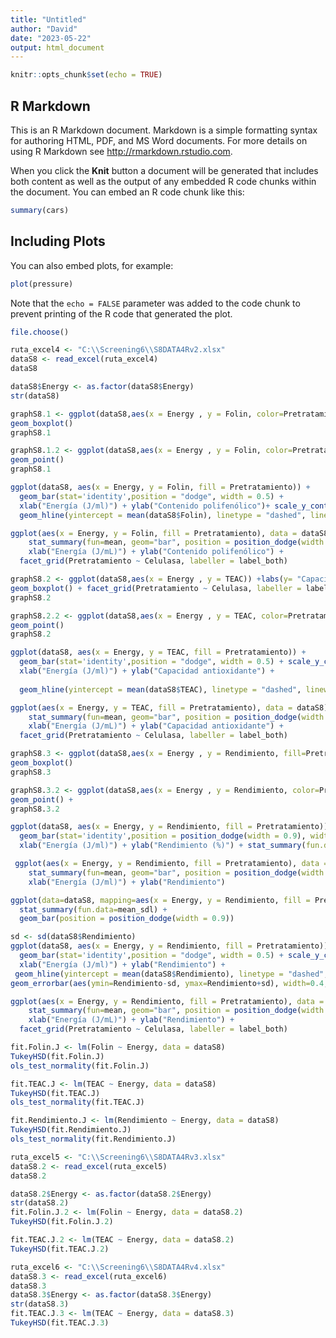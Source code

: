 ```yaml
---
title: "Untitled"
author: "David"
date: "2023-05-22"
output: html_document
---
```


```r
knitr::opts_chunk$set(echo = TRUE)
```

## R Markdown

This is an R Markdown document. Markdown is a simple formatting syntax for authoring HTML, PDF, and MS Word documents. For more details on using R Markdown see <http://rmarkdown.rstudio.com>.

When you click the **Knit** button a document will be generated that includes both content as well as the output of any embedded R code chunks within the document. You can embed an R code chunk like this:

```r
summary(cars)
```

## Including Plots

You can also embed plots, for example:

```r
plot(pressure)
```

Note that the `echo = FALSE` parameter was added to the code chunk to prevent printing of the R code that generated the plot.

```r
file.choose()
```

```r
ruta_excel4 <- "C:\\Screening6\\S8DATA4Rv2.xlsx"
dataS8 <- read_excel(ruta_excel4)
dataS8
```

```r

dataS8$Energy <- as.factor(dataS8$Energy)
str(dataS8)
```

```r
graphS8.1 <- ggplot(dataS8,aes(x = Energy , y = Folin, color=Pretratamiento)) +labs(y= "Contenido polifenólico", x = "Energía (J/ml)", title = "C") +
geom_boxplot()
graphS8.1
```

```r
graphS8.1.2 <- ggplot(dataS8,aes(x = Energy , y = Folin, color=Pretratamiento)) +labs(y= "Contenido polifenólico", x = "Energía (J/ml)", title = "C") +
geom_point()
graphS8.1
```

```r
ggplot(dataS8, aes(x = Energy, y = Folin, fill = Pretratamiento)) + 
  geom_bar(stat='identity',position = "dodge", width = 0.5) + 
  xlab("Energía (J/ml)") + ylab("Contenido polifenólico")+ scale_y_continuous(expand = c(0,0)) + 
  geom_hline(yintercept = mean(dataS8$Folin), linetype = "dashed", linewidth = 1)
```

```r
ggplot(aes(x = Energy, y = Folin, fill = Pretratamiento), data = dataS8) + scale_y_continuous(expand = c(0,0)) +
    stat_summary(fun=mean, geom="bar", position = position_dodge(width = 0.9), width = 0.5) + stat_summary(fun.data=mean_sdl,position = position_dodge(width = 0.9) )  +
    xlab("Energía (J/mL)") + ylab("Contenido polifenólico") +
  facet_grid(Pretratamiento ~ Celulasa, labeller = label_both)
```

```r
graphS8.2 <- ggplot(dataS8,aes(x = Energy , y = TEAC)) +labs(y= "Capacidad antioxidante", x = "Energía (J/ml)", title = "A") +
geom_boxplot() + facet_grid(Pretratamiento ~ Celulasa, labeller = label_both )
graphS8.2
```

```r
graphS8.2.2 <- ggplot(dataS8,aes(x = Energy , y = TEAC, color=Pretratamiento)) +labs(y= "Capacidad antioxidante", x = "Energía (J/ml)", title = "A") +
geom_point()
graphS8.2
```

```r
ggplot(dataS8, aes(x = Energy, y = TEAC, fill = Pretratamiento)) + 
  geom_bar(stat='identity',position = "dodge", width = 0.5) + scale_y_continuous(expand = c(0,0)) + 
  xlab("Energía (J/ml)") + ylab("Capacidad antioxidante") +
 
  geom_hline(yintercept = mean(dataS8$TEAC), linetype = "dashed", linewidth = 1)
```

```r
ggplot(aes(x = Energy, y = TEAC, fill = Pretratamiento), data = dataS8) + scale_y_continuous(expand = c(0,0)) +
    stat_summary(fun=mean, geom="bar", position = position_dodge(width = 0.9), width = 0.5) + stat_summary(fun.data=mean_sdl,position = position_dodge(width = 0.9) ) + geom_hline(yintercept = mean(dataS8$TEAC), linetype = "dashed", linewidth = 1) +
    xlab("Energía (J/mL)") + ylab("Capacidad antioxidante") + 
  facet_grid(Pretratamiento ~ Celulasa, labeller = label_both)
```

```r
graphS8.3 <- ggplot(dataS8,aes(x = Energy , y = Rendimiento, fill=Pretratamiento)) +labs(y= "Rendimiento", x = "Energía (J/ml)", title = "B") +
geom_boxplot()
graphS8.3
```

```r
graphS8.3.2 <- ggplot(dataS8,aes(x = Energy , y = Rendimiento, color=Pretratamiento)) +labs(y= "Rendimiento", x = "Energía (J/ml)", title = "B") +
geom_point() + 
graphS8.3.2
```

```r
ggplot(dataS8, aes(x = Energy, y = Rendimiento, fill = Pretratamiento)) + 
  geom_bar(stat='identity',position = position_dodge(width = 0.9), width = 0.5) + scale_y_continuous(expand = c(0,0)) +
  xlab("Energía (J/ml)") + ylab("Rendimiento (%)") + stat_summary(fun.data=mean_sdl,position = position_dodge(width = 0.9) ) 
```

```r
 ggplot(aes(x = Energy, y = Rendimiento, fill = Pretratamiento), data = dataS8) + scale_y_continuous(expand = c(0,0)) +
    stat_summary(fun=mean, geom="bar", position = position_dodge(width = 0.9), width = 0.5) + stat_summary(fun.data=mean_sdl,position = position_dodge(width = 0.9) )  +
    xlab("Energía (J/ml)") + ylab("Rendimiento")
```

```r
ggplot(data=dataS8, mapping=aes(x = Energy, y = Rendimiento, fill = Pretratamiento)) + 
  stat_summary(fun.data=mean_sdl) +
  geom_bar(position = position_dodge(width = 0.9))
```

```r
sd <- sd(dataS8$Rendimiento)
ggplot(dataS8, aes(x = Energy, y = Rendimiento, fill = Pretratamiento)) + 
  geom_bar(stat='identity',position = "dodge", width = 0.5) + scale_y_continuous(expand = c(0,0)) +
  xlab("Energía (J/ml)") + ylab("Rendimiento") +
 geom_hline(yintercept = mean(dataS8$Rendimiento), linetype = "dashed", linewidth = 1) + 
geom_errorbar(aes(ymin=Rendimiento-sd, ymax=Rendimiento+sd), width=0.4, colour="black", position="dodge", linetype = 1)
```

```r
ggplot(aes(x = Energy, y = Rendimiento, fill = Pretratamiento), data = dataS8) + scale_y_continuous(expand = c(0,0)) +
    stat_summary(fun=mean, geom="bar", position = position_dodge(width = 0.9), width = 0.5) + stat_summary(fun.data=mean_sdl,position = position_dodge(width = 0.9) )  +
    xlab("Energía (J/mL)") + ylab("Rendimiento") + 
  facet_grid(Pretratamiento ~ Celulasa, labeller = label_both)
```

```r
fit.Folin.J <- lm(Folin ~ Energy, data = dataS8)
TukeyHSD(fit.Folin.J)
ols_test_normality(fit.Folin.J)
```

```r
fit.TEAC.J <- lm(TEAC ~ Energy, data = dataS8)
TukeyHSD(fit.TEAC.J)
ols_test_normality(fit.TEAC.J)
```

```r
fit.Rendimiento.J <- lm(Rendimiento ~ Energy, data = dataS8)
TukeyHSD(fit.Rendimiento.J)
ols_test_normality(fit.Rendimiento.J)
```

```r
ruta_excel5 <- "C:\\Screening6\\S8DATA4Rv3.xlsx"
dataS8.2 <- read_excel(ruta_excel5)
dataS8.2
```

```r
dataS8.2$Energy <- as.factor(dataS8.2$Energy)
str(dataS8.2)
fit.Folin.J.2 <- lm(Folin ~ Energy, data = dataS8.2)
TukeyHSD(fit.Folin.J.2)
```

```r
fit.TEAC.J.2 <- lm(TEAC ~ Energy, data = dataS8.2)
TukeyHSD(fit.TEAC.J.2)
```

```r
ruta_excel6 <- "C:\\Screening6\\S8DATA4Rv4.xlsx"
dataS8.3 <- read_excel(ruta_excel6)
dataS8.3
dataS8.3$Energy <- as.factor(dataS8.3$Energy)
str(dataS8.3)
fit.TEAC.J.3 <- lm(TEAC ~ Energy, data = dataS8.3)
TukeyHSD(fit.TEAC.J.3)
```
